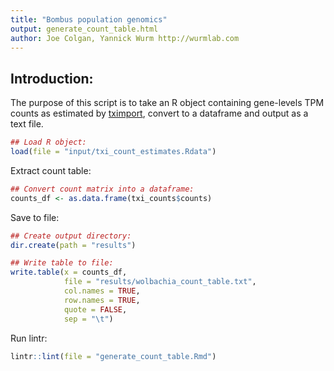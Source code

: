 ```yaml
---
title: "Bombus population genomics"
output: generate_count_table.html
author: Joe Colgan, Yannick Wurm http://wurmlab.com
---
```


## Introduction:  
The purpose of this script is to take an R object containing gene-levels TPM counts as 
estimated by [tximport](https://bioconductor.org/packages/release/bioc/html/tximport.html),
convert to a dataframe and output as a text file.

```r
## Load R object:
load(file = "input/txi_count_estimates.Rdata")
```

Extract count table:

```r
## Convert count matrix into a dataframe:
counts_df <- as.data.frame(txi_counts$counts)
```

Save to file:

```r
## Create output directory:
dir.create(path = "results")

## Write table to file:
write.table(x = counts_df,
            file = "results/wolbachia_count_table.txt",
            col.names = TRUE,
            row.names = TRUE,
            quote = FALSE,
            sep = "\t")
```

Run lintr:

```r
lintr::lint(file = "generate_count_table.Rmd")
```
